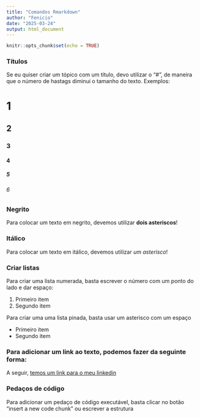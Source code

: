 ```yaml
---
title: "Comandos Rmarkdown"
author: "Fenicio"
date: "2025-03-24"
output: html_document
---
```


```r
knitr::opts_chunk$set(echo = TRUE)
```

### Títulos

Se eu quiser criar um tópico com um título, devo utilizar o "#", de maneira que o número de hastags diminui o tamanho do texto. Exemplos:

# 1
## 2
### 3
#### 4
##### 5
###### 6

### Negrito

Para colocar um texto em negrito, devemos utilizar **dois asteriscos**!

### Itálico

Para colocar um texto em itálico, devemos utilizar *um asterisco*!

### Criar listas

Para criar uma lista numerada, basta escrever o número com um ponto do lado e dar espaço:

1. Primeiro item
2. Segundo item

Para criar uma uma lista pinada, basta usar um asterisco com um espaço

* Primeiro item
* Segundo item

### Para adicionar um link ao texto, podemos fazer da seguinte forma:
A seguir, [temos um link para o meu linkedin](https://www.linkedin.com/in/fenicio-giglio/)

### Pedaços de código

Para adicionar um pedaço de código executável, basta clicar no botão "insert a new code chunk" ou escrever a estrutura
```r
```

